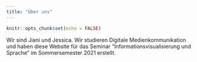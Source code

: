 ```yaml
---
title: "Über uns"
---
```


```r
knitr::opts_chunk$set(echo = FALSE)
```

Wir sind Jiani und Jessica. Wir studieren Digitale Medienkommunikation und haben diese Website für das Seminar "Informationsvisualisierung und Sprache" im Sommersemester 2021 erstellt.

